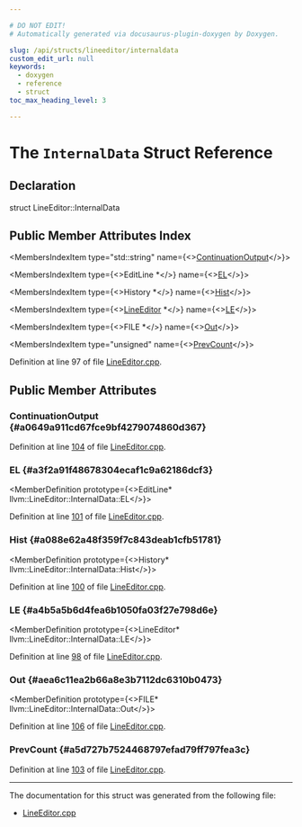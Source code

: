 ```yaml
---

# DO NOT EDIT!
# Automatically generated via docusaurus-plugin-doxygen by Doxygen.

slug: /api/structs/lineeditor/internaldata
custom_edit_url: null
keywords:
  - doxygen
  - reference
  - struct
toc_max_heading_level: 3

---
```





# The `InternalData` Struct Reference

<DoxygenPage pluginConfig={pluginConfig}>



## Declaration

<CodeBlock>struct LineEditor::InternalData</CodeBlock>

## Public Member Attributes Index

<MembersIndex>

<MembersIndexItem
  type="std::string"
  name={<><a href="#a0649a911cd67fce9bf4279074860d367">ContinuationOutput</a></>}>
</MembersIndexItem>

<MembersIndexItem
  type={<>EditLine &#42;</>}
  name={<><a href="#a3f2a91f48678304ecaf1c9a62186dcf3">EL</a></>}>
</MembersIndexItem>

<MembersIndexItem
  type={<>History &#42;</>}
  name={<><a href="#a088e62a48f359f7c843deab1cfb51781">Hist</a></>}>
</MembersIndexItem>

<MembersIndexItem
  type={<><a href="/docs/api/classes/llvm/lineeditor">LineEditor</a> &#42;</>}
  name={<><a href="#a4b5a5b6d4fea6b1050fa03f27e798d6e">LE</a></>}>
</MembersIndexItem>

<MembersIndexItem
  type={<>FILE &#42;</>}
  name={<><a href="#aea6c11ea2b66a8e3b7112dc6310b0473">Out</a></>}>
</MembersIndexItem>

<MembersIndexItem
  type="unsigned"
  name={<><a href="#a5d727b7524468797efad79ff797fea3c">PrevCount</a></>}>
</MembersIndexItem>

</MembersIndex>


Definition at line 97 of file <a href="/docs/api/files/lib/lib/lineeditor/lineeditor-cpp">LineEditor.cpp</a>.

<SectionDefinition>

## Public Member Attributes

### ContinuationOutput {#a0649a911cd67fce9bf4279074860d367}

<MemberDefinition
  prototype="std::string llvm::LineEditor::InternalData::ContinuationOutput">

Definition at line <a href="/docs/api/files/lib/lib/lineeditor/lineeditor-cpp/#l00104">104</a> of file <a href="/docs/api/files/lib/lib/lineeditor/lineeditor-cpp">LineEditor.cpp</a>.
</MemberDefinition>

### EL {#a3f2a91f48678304ecaf1c9a62186dcf3}

<MemberDefinition
  prototype={<>EditLine&#42; llvm::LineEditor::InternalData::EL</>}>

Definition at line <a href="/docs/api/files/lib/lib/lineeditor/lineeditor-cpp/#l00101">101</a> of file <a href="/docs/api/files/lib/lib/lineeditor/lineeditor-cpp">LineEditor.cpp</a>.
</MemberDefinition>

### Hist {#a088e62a48f359f7c843deab1cfb51781}

<MemberDefinition
  prototype={<>History&#42; llvm::LineEditor::InternalData::Hist</>}>

Definition at line <a href="/docs/api/files/lib/lib/lineeditor/lineeditor-cpp/#l00100">100</a> of file <a href="/docs/api/files/lib/lib/lineeditor/lineeditor-cpp">LineEditor.cpp</a>.
</MemberDefinition>

### LE {#a4b5a5b6d4fea6b1050fa03f27e798d6e}

<MemberDefinition
  prototype={<>LineEditor&#42; llvm::LineEditor::InternalData::LE</>}>

Definition at line <a href="/docs/api/files/lib/lib/lineeditor/lineeditor-cpp/#l00098">98</a> of file <a href="/docs/api/files/lib/lib/lineeditor/lineeditor-cpp">LineEditor.cpp</a>.
</MemberDefinition>

### Out {#aea6c11ea2b66a8e3b7112dc6310b0473}

<MemberDefinition
  prototype={<>FILE&#42; llvm::LineEditor::InternalData::Out</>}>

Definition at line <a href="/docs/api/files/lib/lib/lineeditor/lineeditor-cpp/#l00106">106</a> of file <a href="/docs/api/files/lib/lib/lineeditor/lineeditor-cpp">LineEditor.cpp</a>.
</MemberDefinition>

### PrevCount {#a5d727b7524468797efad79ff797fea3c}

<MemberDefinition
  prototype="unsigned llvm::LineEditor::InternalData::PrevCount">

Definition at line <a href="/docs/api/files/lib/lib/lineeditor/lineeditor-cpp/#l00103">103</a> of file <a href="/docs/api/files/lib/lib/lineeditor/lineeditor-cpp">LineEditor.cpp</a>.
</MemberDefinition>

</SectionDefinition>

<hr/>

The documentation for this struct was generated from the following file:

<ul>
<li><a href="/docs/api/files/lib/lib/lineeditor/lineeditor-cpp">LineEditor.cpp</a></li>
</ul>

</DoxygenPage>
